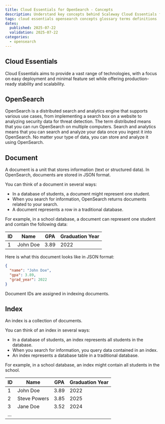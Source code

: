 ```yaml
---
title: Cloud Essentials for OpenSearch - Concepts
description: Understand key concepts behind Scaleway Cloud Essentials for OpenSearch.
tags: cloud essentials opensearch concepts glossary terms definitions
dates:
  published: 2025-07-22
  validation: 2025-07-22
categories:
  - opensearch
---
```


## Cloud Essentials

Cloud Essentials aims to provide a vast range of technologies, with a focus on easy deployment and minimal feature set while offering production-ready stability and scalability.

## OpenSearch

OpenSearch is a distributed search and analytics engine that supports various use cases, from implementing a search box on a website to analyzing security data for threat detection. The term distributed means that you can run OpenSearch on multiple computers. Search and analytics means that you can search and analyze your data once you ingest it into OpenSearch. No matter your type of data, you can store and analyze it using OpenSearch.

## Document

A document is a unit that stores information (text or structured data). In OpenSearch, documents are stored in JSON format.

You can think of a document in several ways:

  - In a database of students, a document might represent one student.
  - When you search for information, OpenSearch returns documents related to your search.
  - A document represents a row in a traditional database.

For example, in a school database, a document can represent one student and contain the following data:

| ID     | Name     | GPA    | Graduation Year | 
|--------|----------|--------|-----------------|
| 1      | John Doe | 3.89   | 2022            |

Here is what this document looks like in JSON format:

```json
{
  "name": "John Doe",
  "gpa": 3.89,
  "grad_year": 2022
}
```
Document IDs are assigned in indexing documents.

## Index

An index is a collection of documents.

You can think of an index in several ways:

  - In a database of students, an index represents all students in the database.
  - When you search for information, you query data contained in an index.
  - An index represents a database table in a traditional database.

For example, in a school database, an index might contain all students in the school.

  | ID     | Name         | GPA    | Graduation Year | 
  |--------|--------------|--------|-----------------|
  | 1      | John Doe     | 3.89   | 2022            |
  | 2      | Steve Powers | 3.85   | 2025            |
  | 3      | Jane Doe     | 3.52   | 2024            |
  | ...    |              |        |                 |
